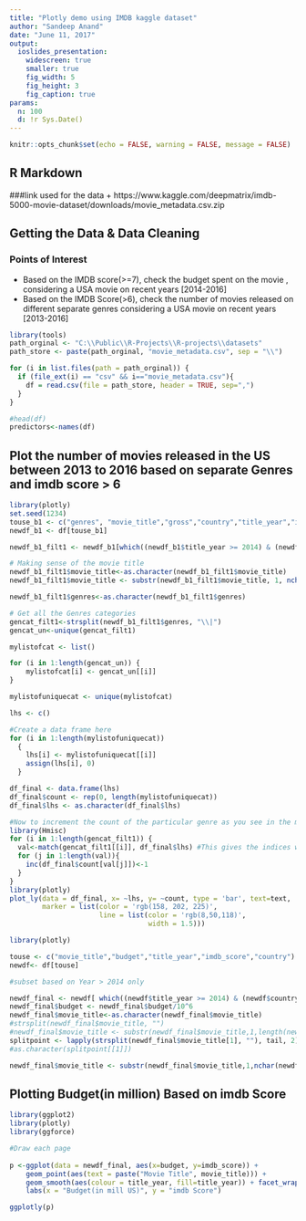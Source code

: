 ```yaml
---
title: "Plotly demo using IMDB kaggle dataset"
author: "Sandeep Anand"
date: "June 11, 2017"
output: 
  ioslides_presentation:
    widescreen: true
    smaller: true
    fig_width: 5
    fig_height: 3
    fig_caption: true
params:
  n: 100
  d: !r Sys.Date()
---
```


```r
knitr::opts_chunk$set(echo = FALSE, warning = FALSE, message = FALSE)
```

## R Markdown

###link used for the data 
  + https://www.kaggle.com/deepmatrix/imdb-5000-movie-dataset/downloads/movie_metadata.csv.zip

## Getting the Data & Data Cleaning

### Points of Interest 
  - Based on the IMDB score(>=7), check the budget spent on the movie , considering a USA movie on recent years [2014-2016]
  - Based on the IMDB Score(>6), check the number of movies released on different separate genres considering a USA movie on recent years [2013-2016]

```r
library(tools)
path_orginal <- "C:\\Public\\R-Projects\\R-projects\\datasets"
path_store <- paste(path_orginal, "movie_metadata.csv", sep = "\\")

for (i in list.files(path = path_orginal)) {
  if (file_ext(i) == "csv" && i=="movie_metadata.csv"){
    df = read.csv(file = path_store, header = TRUE, sep=",")
  }
}

#head(df)
predictors<-names(df)


```

## Plot the number of movies released in the US between 2013 to 2016 based on separate Genres and imdb score > 6

```r
library(plotly)
set.seed(1234)
touse_b1 <- c("genres", "movie_title","gross","country","title_year","imdb_score")
newdf_b1 <- df[touse_b1]

newdf_b1_filt1 <- newdf_b1[which((newdf_b1$title_year >= 2014) & (newdf_b1$country == "USA") & (newdf_b1$imdb_score>6)), ]

# Making sense of the movie title
newdf_b1_filt1$movie_title<-as.character(newdf_b1_filt1$movie_title)
newdf_b1_filt1$movie_title <- substr(newdf_b1_filt1$movie_title, 1, nchar(newdf_b1_filt1$movie_title)-2)

newdf_b1_filt1$genres<-as.character(newdf_b1_filt1$genres)

# Get all the Genres categories 
gencat_filt1<-strsplit(newdf_b1_filt1$genres, "\\|")
gencat_un<-unique(gencat_filt1)

mylistofcat <- list()

for (i in 1:length(gencat_un)) {
    mylistofcat[i] <- gencat_un[[i]]
}

mylistofuniquecat <- unique(mylistofcat)

lhs <- c()

#Create a data frame here
for (i in 1:length(mylistofuniquecat)) 
  {
    lhs[i] <- mylistofuniquecat[[i]]
    assign(lhs[i], 0)
  }

df_final <- data.frame(lhs)
df_final$count <- rep(0, length(mylistofuniquecat))
df_final$lhs <- as.character(df_final$lhs)

#Now to increment the count of the particular genre as you see in the main "imdb", data frame
library(Hmisc)
for (i in 1:length(gencat_filt1)) {
  val<-match(gencat_filt1[[i]], df_final$lhs) #This gives the indices where the match occurs
  for (j in 1:length(val)){
    inc(df_final$count[val[j]])<-1
  }
}
library(plotly)
plot_ly(data = df_final, x= ~lhs, y= ~count, type = 'bar', text=text, 
        marker = list(color = 'rgb(158, 202, 225)',
                      line = list(color = 'rgb(8,50,118)',
                                  width = 1.5)))

```


```r
library(plotly)

touse <- c("movie_title","budget","title_year","imdb_score","country")
newdf<- df[touse]

#subset based on Year > 2014 only

newdf_final <- newdf[ which((newdf$title_year >= 2014) & (newdf$country == "USA") & (newdf$imdb_score >= 7) & (!(is.na(newdf$imdb_score)))), ]
newdf_final$budget <- newdf_final$budget/10^6
newdf_final$movie_title<-as.character(newdf_final$movie_title)
#strsplit(newdf_final$movie_title, "")
#newdf_final$movie_title <- substr(newdf_final$movie_title,1,length(newdf_final))
splitpoint <- lapply(strsplit(newdf_final$movie_title[1], ""), tail, 2)
#as.character(splitpoint[[1]])

newdf_final$movie_title <- substr(newdf_final$movie_title,1,nchar(newdf_final$movie_title)-2)
```

## Plotting Budget(in million) Based on imdb Score

```r
library(ggplot2)
library(plotly)
library(ggforce)

#Draw each page
  
p <-ggplot(data = newdf_final, aes(x=budget, y=imdb_score)) +
    geom_point(aes(text = paste("Movie Title", movie_title))) +
    geom_smooth(aes(colour = title_year, fill=title_year)) + facet_wrap_paginate(~title_year, ncol = 2, nrow = 2, page = 1) +
    labs(x = "Budget(in mill US)", y = "imdb Score")

ggplotly(p)

```